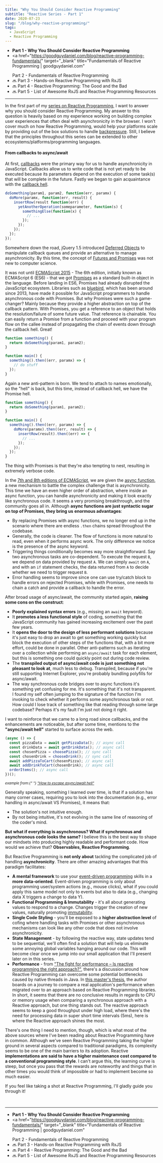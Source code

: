 ```yaml
---
title: "Why You Should Consider Reactive Programming"
subtitle: "Reactive Series - Part 1"
date: 2020-07-23
slug: "/blog/why-reactive-programming/"
tags:
  - JavaScript
  - Reactive Programming
---
```



<ScrollToTopButton />

- **Part 1 - Why You Should Consider Reactive Programming**
- <a
    href="https://goodguydaniel.com/blog/reactive-programming-fundamentals/"
    target="_blank"
    title="Fundamentals of Reactive Programming | goodguydaniel.com"
  >
    Part 2 - Fundamentals of Reactive Programming
  </a>
- 🔜 Part 3 - Hands-on Reactive Programming with RxJS
- 🔜 Part 4 - Reactive Programming: The Good and the Bad
- 🔜 Part 5 - List of Awesome RxJS and Reactive Programming Resources

---

In the first part of my <a href="https://goodguydaniel.com/blog/series-reactive-programming-rxjs/" target="_blank" title="Reactive Series | goodguydaniel.com">series on Reactive Programming</a>, I
want to answer why you should consider Reactive Programming. My answer to this question is heavily based on my experience working on
building complex user experiences that often deal with asynchronicity in the browser. I won't cover much on how Reactive
Programming, would help your platforms scale by providing out of the box solutions to
handle <a href="https://medium.com/@jayphelps/backpressure-explained-the-flow-of-data-through-software-2350b3e77ce7" target="_blank" title="Backpressure explained — the resisted flow of data through software | by Jay Phelps | Medium">backpressure</a>. Still, I
believe that the principles throughout this series can be extended to other ecosystems/platforms/programming languages.

#### From callbacks to async/await

At first, <a href="https://en.wikipedia.org/wiki/Callback_(computer_programming)" target="_blank" title="Callback (computer programming) - Wikipedia">callbacks</a> were the primary
way for us to handle asynchronicity in JavaScript. Callbacks allow us to write code that is not yet ready to be executed because its parameters depend
on the execution of some task(s) that will be complete in the future. Fastly we began to gain acquaintance
with the <a href="http://callbackhell.com/" target="_blank" title="Callback Hell">callback hell</a>.

```javascript
doSomething(param1, param2, function(err, paramx) {
  doMore(paramx, function(err, result) {
    insertRow(result function(err) {
      yetAnotherOperation(someparameter, function(s) {
        somethingElse(function(x) {
          // ...
        });
      });
    });
  });
});
```

Somewhere down the road, jQuery 1.5 introduced <a href="https://api.jquery.com/category/deferred-object/" target="_blank" title="Deferred Object | jQuery API Documentation">Deferred Objects</a> to
manipulate callback queues and provide an alternative to manage asynchronicity. By this time, the concept of <a href="https://en.wikipedia.org/wiki/Futures_and_promises" target="_blank" title="Futures and promises - Wikipedia">Futures and Promises</a> was
not new to computer science.

It was not until <a href="https://en.wikipedia.org/wiki/ECMAScript#6th_Edition_-_ECMAScript_2015" target="_blank" title="ECMAScript - Wikipedia">ECMAScript 2015</a> - The 6th edition, initially
known as ECMAScript 6 (ES6) - that we got <a href="https://developer.mozilla.org/en-US/docs/Web/JavaScript/Reference/Global_Objects/Promise" target="_blank" title="Promise - JavaScript | MDN">Promises</a> as
a standard built-in object in the language. Before landing in ES6, Promises had already disrupted the JavaScript
ecosystem. Libraries such as <a href="http://bluebirdjs.com/docs/getting-started.html" target="_blank" title="Getting Started | bluebird">bluebird</a>, which
has been around since 2013, have made it possible for JavaScript programmers to handle asynchronous code with Promises.
But why Promises were such a game-changer? Mainly because they provide a higher abstraction on top of the callback pattern. With
Promises, you get a reference to an object that holds the resolution/failure of some future value. That reference
is chainable. You can easily return a Promise from a function and proceed with your program flow on the callee instead of propagating
the chain of events down through the callback hell. Great!

```javascript
function something() {
  return doSomething(param1, param2);
}

function main() {
  something().then((err, paramx) => {
    // do stuff
  });
}
```

Again a new anti-pattern is born. We tend to attach to names emotionally, so the "hell" is back, but this
time, instead of callback hell, we have the Promise hell.

```javascript
function something() {
  return doSomething(param1, param2);
}

function main() {
  something().then((err, paramx) => {
    doMore(paramx).then((err, result) => {
      insertRow(result).then((err) => {
        // ...
      });
    });
  });
}
```

The thing with Promises is that they're also tempting to nest, resulting in extremely verbose code.

In the <a href="https://en.wikipedia.org/wiki/ECMAScript#7th_Edition_-_ECMAScript_2016" target="_blank" title="ECMAScript - Wikipedia">7th and 8th editions of ECMAScript</a>, we
are given the <a href="https://developer.mozilla.org/en-US/docs/Web/JavaScript/Reference/Statements/async_function" target="_blank" title="async function - JavaScript | MDN">async function</a>, a new
mechanism to battle the complex challenge that is asynchronicity. This time we have an even higher order of abstraction, where inside an
async function, you can handle asynchronicity and making it look exactly like synchronous code. It seems a very promising
breakthrough, and the community goes all in. Although **async functions are just syntactic sugar on top of Promises, they bring us**
**enormous advantages**:

- By replacing Promises with async functions, we no longer end up in the scenario where there are endless `.then` chains
  spread throughout the codebase.
- Generally, the code is cleaner. The flow of functions is more natural to read, even when it performs async work. The only
  difference we notice is the presence of the async keyword.
- Triggering things conditionally becomes way more straightforward. Say two asynchronous tasks are co-dependent. To execute
  the request `B`, we depend on data provided by request `A`. We can simply `await` on `A`, and with an `if` statement
  checks, the data returned from `A` to decide whether we need to trigger request `B`.
- Error handling seems to improve since one can use try/catch block to handle errors on rejected Promises, while
  with Promises, one needs to chain a catch and provide a callback to handle the error.

After broad usage of async/await, the community started again, **raising some cons on the construct**:

- **Poorly explained syntax errors** (e.g., missing an `await` keyword).
- It **promotes a less functional style** of coding, something that the JavaScript community has gained increasing excitement
  over the past few years.
- It **opens the door to the design of less performant solutions** because it's just easy to drop an await to get something working
  quickly but block the execution of other steps of the functions that, with a bit more effort, could be done in parallel. Other
  anti-patterns such as iterating over a collection while performing an `async/await` task for each element, but this is
  something one could quickly point out during code review.
- The **transpiled output of async/await code is just something not pleasant to look at**, much less to debug. Transpiled, because
  if you're still supporting Internet Explorer, you're probably bundling polyfills for async/await.
- The way synchronous code bridges over to async functions it's something yet confusing for me. It's something that it's not
  transparent. I found my self often jumping to the signature of the function I'm invoking to check whether it performs some asynchronous
  task or not. How could I lose track of something like that reading through some large codebase? Perhaps it's my fault I'm just
  not doing it right.

I want to reinforce that we came to a long road since callbacks, and the enhancements are noticeable, but after some time, mentions
to the **"async/await hell"** started to surface across the web.

```javascript
(async () => {
  const pizzaData = await getPizzaData(); // async call
  const drinkData = await getDrinkData(); // async call
  const chosenPizza = choosePizza(); // sync call
  const chosenDrink = chooseDrink(); // sync call
  await addPizzaToCart(chosenPizza); // async call
  await addDrinkToCart(chosenDrink); // async call
  orderItems(); // async call
})();
```

<small>
  <i>
    example from:{" "}
    <a
      href="https://medium.com/free-code-camp/avoiding-the-async-await-hell-c77a0fb71c4c"
      target="_blank"
      title="How to escape async/await hell. async/await freed us from callback… | by Aditya Agarwal | freeCodeCamp.org | Medium"
    >
      "How to escape async/await hell"
    </a>
  </i>
</small>

Generally speaking, something I learned over time, is that if a solution has many corner cases, requiring you to look into the
documentation (e.g., error handling in async/await VS Promises), it means that:

- The solution's not intuitive enough.
- By not being intuitive, it's not evolving in the same line of reasoning of the coder's mind.

**But what if everything is asynchronous? What if synchronous and asynchronous code looks the same?** I believe this is the best way
to shape our mindsets into producing highly readable and performant code. How would we achieve that? **Observables, Reactive Programming**.

But Reactive Programming is **not only about** tackling the complicated job of handling **asynchronicity**. There are other amazing advantages
that this paradigm facilitates:

- **A mental framework** to use your <a href="https://en.wikipedia.org/wiki/Event-driven_programming" target="_blank" title="Event-driven programming - Wikipedia">event-driven programming</a> skills in
  a **more data-oriented**. Event-driven programming is only about programming user/system actions (e.g., mouse clicks), what if you could apply
  this same model not only to events but also to data (e.g., changing data X triggers a change to data Y).
- **Functional Programming & Immutability** - it's all about generating values to respond to a change. Changes trigger
  the creation of new values, naturally promoting <a href="https://en.wikipedia.org/wiki/Immutable_object" target="_blank" title="Immutable object - Wikipedia">immutability</a>.
- **Single Code Styling** - you'll be exposed to a **higher abstraction level** of cofing where handling tasks with Promises
  or other asynchronous mechanisms can look like any other code that does not involve asynchronicity.
- **State Management** - by following the reactive way, state updates tend to be sequential, we'll often find a solution that will help
  us eliminate some annoying global variables hanging around our code. This will become clear once we jump into our small application
  that I'll present later on in this series.
- **Performance** - from <a href="https://jaxenter.com/the-fight-for-performance-157515.html" target="_blank" title="The fight for performance – Is reactive programming the right approach? - JAXenter">"The fight for performance – Is reactive programming the right approach?"</a>, there's a
  discussion around how Reactive Programming can overcome some potential bottlenecks caused by native threads in
  Java. In <a href="http://lup.lub.lu.se/luur/download?func=downloadFile&recordOId=8932146&fileOId=8932147" target="_blank" title="Reactive programming and its effect on performance and the development process, Gustav Hochbergs">this master's thesis</a>, the
  author boards on a journey to compare a real application's performance when migrated over to an approach based on Reactive Programming
  libraries. In short, it seems that there are no conclusive results in regards to CPU or memory usage when comparing a synchronous
  approach with a Reactive approach, but one thing stands out. The reactive approach seems to keep a good throughput under high load, where
  there's the need for processing data in super short time intervals (5ms), here is where the Reactive approach shines the most.

There's one thing I need to mention, though, which is what most of the above sources where I've been reading about Reactive Programming
have in common. Although we've seen Reactive Programming taking the higher ground in several aspects compared to traditional paradigms, its
complexity seems to be one of the main barriers to its adoption. Reactive **implementations are said to have a higher maintenance cost compared**
**to a conventional programming style**. I can't argue this, the learning curve is steep, but once you pass that the rewards are noteworthy and
things that in other times you would think of impossible or had to implement become so much easier.

If you feel like taking a shot at Reactive Programming, I'll gladly guide you through it!

<br />

---

- **Part 1 - Why You Should Consider Reactive Programming**
- <a
    href="https://goodguydaniel.com/blog/reactive-programming-fundamentals/"
    target="_blank"
    title="Fundamentals of Reactive Programming | goodguydaniel.com"
  >
    Part 2 - Fundamentals of Reactive Programming
  </a>
- 🔜 Part 3 - Hands-on Reactive Programming with RxJS
- 🔜 Part 4 - Reactive Programming: The Good and the Bad
- 🔜 Part 5 - List of Awesome RxJS and Reactive Programming Resources
